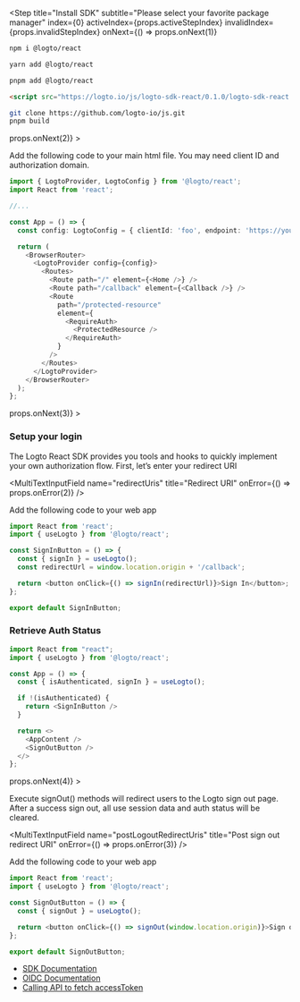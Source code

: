 
<Step
  title="Install SDK"
  subtitle="Please select your favorite package manager"
  index={0}
  activeIndex={props.activeStepIndex}
  invalidIndex={props.invalidStepIndex}
  onNext={() => props.onNext(1)}
>
<Tabs>
<TabItem value="npm" label="npm">

```bash
npm i @logto/react
```

</TabItem>
<TabItem value="yarn" label="Yarn">

```bash
yarn add @logto/react
```

</TabItem>
<TabItem value="pnpm" label="pnpm">

```bash
pnpm add @logto/react
```

</TabItem>
<TabItem value="script" label="script">

```html
<script src="https://logto.io/js/logto-sdk-react/0.1.0/logto-sdk-react.production.js" />
```

</TabItem>
<TabItem value="git" label="Git">

```bash
git clone https://github.com/logto-io/js.git
pnpm build
```

</TabItem>
</Tabs>
</Step>
<Step
  title="Initiate LogtoClient"
  subtitle="1 step"
  index={1}
  activeIndex={props.activeStepIndex}
  invalidIndex={props.invalidStepIndex}
  onNext={() => props.onNext(2)}
>

Add the following code to your main html file. You may need client ID and authorization domain.

```typescript
import { LogtoProvider, LogtoConfig } from '@logto/react';
import React from 'react';

//...

const App = () => {
  const config: LogtoConfig = { clientId: 'foo', endpoint: 'https://your-endpoint-domain.com' };

  return (
    <BrowserRouter>
      <LogtoProvider config={config}>
        <Routes>
          <Route path="/" element={<Home />} />
          <Route path="/callback" element={<Callback />} />
          <Route
            path="/protected-resource"
            element={
              <RequireAuth>
                <ProtectedResource />
              </RequireAuth>
            }
          />
        </Routes>
      </LogtoProvider>
    </BrowserRouter>
  );
};
```

</Step>
<Step
  title="Sign In"
  subtitle="2 steps"
  index={2}
  activeIndex={props.activeStepIndex}
  invalidIndex={props.invalidStepIndex}
  onNext={() => props.onNext(3)}
>

### Setup your login

The Logto React SDK provides you tools and hooks to quickly implement your own authorization flow. First, let’s enter your redirect URI

<MultiTextInputField name="redirectUris" title="Redirect URI" onError={() => props.onError(2)} />

Add the following code to your web app

```typescript
import React from 'react';
import { useLogto } from '@logto/react';

const SignInButton = () => {
  const { signIn } = useLogto();
  const redirectUrl = window.location.origin + '/callback';

  return <button onClick={() => signIn(redirectUrl)}>Sign In</button>;
};

export default SignInButton;
```

### Retrieve Auth Status

```typescript
import React from "react";
import { useLogto } from '@logto/react';

const App = () => {
  const { isAuthenticated, signIn } = useLogto();

  if !(isAuthenticated) {
    return <SignInButton />
  }

  return <>
    <AppContent />
    <SignOutButton />
  </>
};
```

</Step>
<Step
  title="Sign Out"
  subtitle="1 step"
  index={3}
  activeIndex={props.activeStepIndex}
  invalidIndex={props.invalidStepIndex}
  onNext={() => props.onNext(4)}
>

Execute signOut() methods will redirect users to the Logto sign out page. After a success sign out, all use session data and auth status will be cleared.

<MultiTextInputField name="postLogoutRedirectUris" title="Post sign out redirect URI" onError={() => props.onError(3)} />

Add the following code to your web app

```typescript
import React from 'react';
import { useLogto } from '@logto/react';

const SignOutButton = () => {
  const { signOut } = useLogto();

  return <button onClick={() => signOut(window.location.origin)}>Sign out</button>;
};

export default SignOutButton;
```

</Step>
<Step
  title="Further Readings"
  subtitle="3 steps"
  index={4}
  activeIndex={props.activeStepIndex}
  invalidIndex={props.invalidStepIndex}
  buttonText="general.done"
  buttonHtmlType="submit"
>

- [SDK Documentation](https://link-url-here.org)
- [OIDC Documentation](https://link-url-here.org)
- [Calling API to fetch accessToken](https://link-url-here.org)

</Step>
